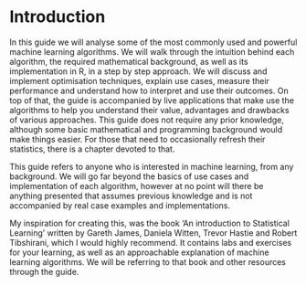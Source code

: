 # Introduction

In this guide we will analyse some of the most commonly used and powerful machine learning algorithms. We will walk
through the intuition behind each algorithm, the required mathematical background, as well as its implementation in R,
in a step by step approach. We will discuss and implement optimisation techniques, explain use cases, measure their
performance and understand how to interpret and use their outcomes. On top of that, the guide is accompanied by live
applications that make use the algorithms to help you understand their value, advantages and drawbacks of various
approaches. This guide does not require any prior knowledge, although some basic mathematical and programming background
would make things easier. For those that need to occasionally refresh their statistics, there is a chapter devoted to
that.

This guide refers to anyone who is interested in machine learning, from any background. We will go far beyond the basics
of use cases and implementation of each algorithm, however at no point will there be anything presented that assumes
previous knowledge and is not accompanied by real case examples and implementations.

My inspiration for creating this, was the book 'An introduction to Statistical Learning' written by Gareth James,
Daniela Witten, Trevor Hastie and Robert Tibshirani, which I would highly recommend. It contains labs and exercises for
your learning, as well as an approachable explanation of machine learning algorithms. We will be referring to that book
and other resources through the guide.
